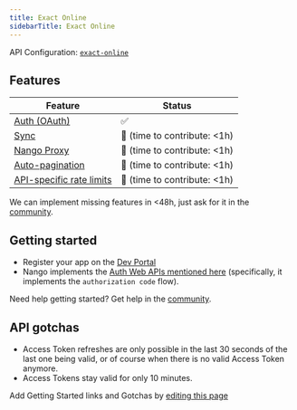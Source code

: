```yaml
---
title: Exact Online
sidebarTitle: Exact Online
---
```


API Configuration: [`exact-online`](https://nango.dev/providers.yaml)

## Features

| Feature                                                                          | Status                          |
| -------------------------------------------------------------------------------- | ------------------------------- |
| [Auth (OAuth)](/guides/oauth)                                                      | ✅                              |
| [Sync](/guides/sync)                                                              | 🚫 (time to contribute: &lt;1h) |
| [Nango Proxy](/guides/proxy)                          | 🚫 (time to contribute: &lt;1h)   |
| [Auto-pagination](/nango-sync/configuration#auto-pagination)                     | 🚫 (time to contribute: &lt;1h) |
| [API-specific rate limits](/nango-sync/configuration#rate-limits-retry-policies) | 🚫 (time to contribute: &lt;1h) |

<Tip>We can implement missing features in &lt;48h, just ask for it in the [community](https://nango.dev/slack).</Tip>
## Getting started

-   Register your app on the [Dev Portal](https://apps.exactonline.com/)
-   Nango implements the [Auth Web APIs mentioned here](https://support.exactonline.com/community/s/knowledge-base#All-All-DNO-Content-gettingstarted) (specifically, it implements the `authorization code` flow).

<Tip>Need help getting started? Get help in the [community](https://nango.dev/slack).</Tip>

## API gotchas

-   Access Token refreshes are only possible in the last 30 seconds of the last one being valid, or of course when there is no valid Access Token anymore.
-   Access Tokens stay valid for only 10 minutes.

<Note>Add Getting Started links and Gotchas by [editing this page](https://github.com/nangohq/nango/tree/master/docs-v2/integrations/all/exact-online.mdx)</Note>
